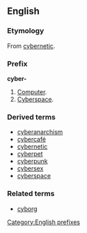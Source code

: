 ==English==
===Etymology===
From [[cybernetic]].

===Prefix===
'''cyber-'''

#[[Computer]].
#[[Cyberspace]].

===Derived terms===
*[[cyberanarchism]]
*[[cybercafé]]
*[[cybernetic]]
*[[cyberpet]]
*[[cyberpunk]]
*[[cybersex]]
*[[cyberspace]]

===Related terms===
*[[cyborg]]

[[Category:English prefixes]]